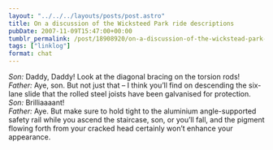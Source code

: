 ```yaml
---
layout: "../../../layouts/posts/post.astro"
title: On a discussion of the Wicksteed Park ride descriptions
pubDate: 2007-11-09T15:47:00+00:00
tumblr_permalink: /post/18908920/on-a-discussion-of-the-wickstead-park-ride
tags: ["linklog"]
format: chat
---
```


<i>Son:</i> Daddy, Daddy! Look at the diagonal bracing on the torsion rods!
<br />
<i>Father:</i> Aye, son. But not just that &#8211; I think you&#8217;ll find on
descending the six-lane slide that the rolled steel joists have been galvanised
for protection.
<br />
<i>Son:</i> Brilliaaaant!
<br />
<i>Father:</i> Aye. But make sure to hold tight to the aluminium angle-supported
safety rail while you ascend the staircase, son, or you&#8217;ll fall, and the
pigment flowing forth from your cracked head certainly won&#8217;t enhance your
appearance.
<br />
